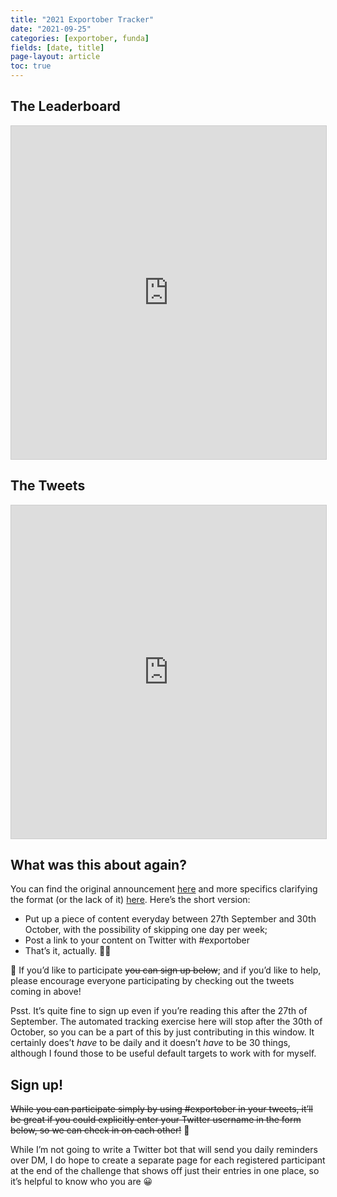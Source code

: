 ```yaml
---
title: "2021 Exportober Tracker"
date: "2021-09-25"
categories: [exportober, funda]
fields: [date, title]
page-layout: article
toc: true
---
```


## The Leaderboard

<iframe class="airtable-embed" src="https://airtable.com/embed/shrVfH6aH5n09dDY0?backgroundColor=yellow&viewControls=on" frameborder="0" onmousewheel="" width="100%" height="533" style="background: transparent; border: 1px solid #ccc;"></iframe>

## The Tweets

<iframe class="airtable-embed" src="https://airtable.com/embed/shrD3Cw0YYB79LzDP?backgroundColor=yellow&viewControls=on" frameborder="0" onmousewheel="" width="100%" height="533" style="background: transparent; border: 1px solid #ccc;"></iframe>

## What was this about again?

You can find the original announcement [here](../2021/) and more specifics clarifying the format (or the lack of it) [here](../about/). Here's the short version:

- Put up a piece of content everyday between 27th September and 30th October, with the possibility of skipping one day per week;
- Post a link to your content on Twitter with #exportober
- That's it, actually. 🤷‍♀️

[📝 If you'd like to participate ~~you can sign up below~~; and if you'd like to help, please encourage everyone participating by checking out the tweets coming in above!]{.aside}

Psst. It's quite fine to sign up even if you're reading this after the 27th of September. The automated tracking exercise here will stop after the 30th of October, so you can be a part of this by just contributing in this window. It certainly does't *have* to be daily and it doesn't *have* to be 30 things, although I found those to be useful default targets to work with for myself.

## Sign up!

~~While you can participate simply by using #exportober in your tweets, it'll be great if you could explicitly enter your Twitter username in the form below, so we can check in on each other!~~ 🤝

While I'm not going to write a Twitter bot that will send you daily reminders over DM, I do hope to create a separate page for each registered participant at the end of the challenge that shows off just their entries in one place, so it's helpful to know who you are 😀